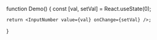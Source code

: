 function Demo() {
    const [val, setVal] = React.useState(0);

    return <InputNumber value={val} onChange={setVal} />;
}
